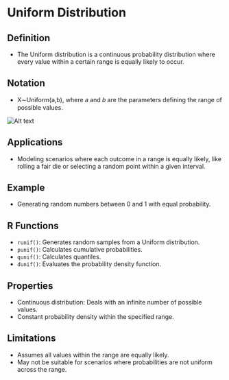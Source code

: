 # Uniform Distribution

## Definition
- The Uniform distribution is a continuous probability distribution where every value within a certain range is equally likely to occur.

## Notation
- X∼Uniform(a,b), where 𝑎 and 𝑏 are the parameters defining the range of possible values.

![Alt text](../../images/61.webp)

## Applications
- Modeling scenarios where each outcome in a range is equally likely, like rolling a fair die or selecting a random point within a given interval.

## Example
- Generating random numbers between 0 and 1 with equal probability.

## R Functions
- `runif()`: Generates random samples from a Uniform distribution.
- `punif()`: Calculates cumulative probabilities.
- `qunif()`: Calculates quantiles.
- `dunif()`: Evaluates the probability density function.

## Properties
- Continuous distribution: Deals with an infinite number of possible values.
- Constant probability density within the specified range.

## Limitations
- Assumes all values within the range are equally likely.
- May not be suitable for scenarios where probabilities are not uniform across the range.
